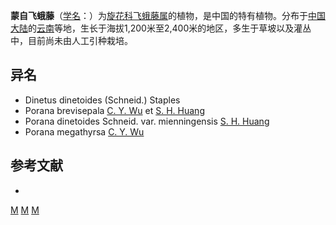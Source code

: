 {{Speciesbox 
| genus = Porana
| species = dinetoides
| authority = Schneid.
| subdivision_ranks =[[变种|变种]]
| subdivision =
* 蒙自飞蛾藤 ''P. d.'' var. ''dinetoides''
* [[冕宁飞蛾藤|冕宁飞蛾藤]] ''P. d.'' var. ''mienningensis''
}}
'''蒙自飞蛾藤'''（[[学名|学名]]：{{lang|la|''Porana dinetoides''}}）为[[旋花科|旋花科]][[飞蛾藤属|飞蛾藤属]]的植物，是中国的特有植物。分布于[[中国大陆|中国大陆]]的[[云南|云南]]等地，生长于海拔1,200米至2,400米的地区，多生于草坡以及灌丛中，目前尚未由人工引种栽培。

== 异名 ==
* Dinetus dinetoides (Schneid.) Staples
* Porana brevisepala [[吴征镒|C. Y. Wu]] et [[黄素华|S. H. Huang]]
* Porana dinetoides Schneid. var. mienningensis [[黄素华|S. H. Huang]]
* Porana megathyrsa [[吴征镒|C. Y. Wu]]

== 参考文献 ==
<div class="references-small">
* {{cite web| url =http://www.bioinfo.cn/db05/KmzwSpecies.php?action=view&id=5647| title =蒙自飞蛾藤| work =《中国高等植物数据库全库》| publisher =中国科学院微生物研究所| author =昆明植物研究所| accessdate =2009-02-24| deadurl =yes| archiveurl =https://web.archive.org/web/20160305105327/http://www.bioinfo.cn/db05/KmzwSpecies.php?action=view&id=5647| archivedate =2016-03-05}}
</div>
{{Taxonbar}}

[[Category:飞蛾藤属|M]]
[[Category:中國特有植物|M]]
[[Category:云南植物|M]]
